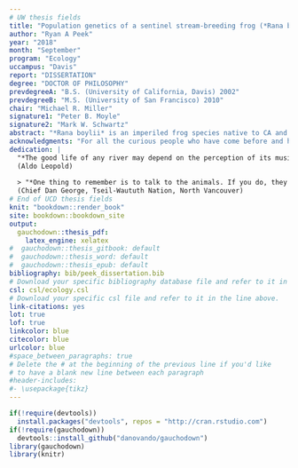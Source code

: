 ```yaml
---
# UW thesis fields
title: "Population genetics of a sentinel stream-breeding frog (*Rana boylii*)"
author: "Ryan A Peek"
year: "2018"
month: "September"
program: "Ecology"
uccampus: "Davis"
report: "DISSERTATION"
degree: "DOCTOR OF PHILOSOPHY"
prevdegreeA: "B.S. (University of California, Davis) 2002"
prevdegreeB: "M.S. (University of San Francisco) 2010"
chair: "Michael R. Miller"
signature1: "Peter B. Moyle"
signature2: "Mark W. Schwartz"
abstract: "*Rana boylii* is an imperiled frog species native to CA and OR, and it is currently designated as a species of special concern in the state of CA. It has been petitioned as candidate for federal (USFWS) and state (CDFW) listing. As a lotic breeding amphibian, *R. boylii* is tied closely to local flow regimes in the watersheds it inhabits and is therefore particularly sensitive to alterations to the natural flow regime. Effective conservation management of this species should consider and prioritize maintenance of genetic diversity as part of any listing decision because it is closely related to the evolutionary capacity for adaptation to environmental change. Conservation of genetic diversity in this species will require several components, including refining potential conservation units (i.e., distinct population segments) and quantifying of genetic diversity and genetic diversity trajectories across the species range. To assess these components, fine-scale and landscape-scale analyses were conducted using genomic data from over 600 samples from 89 localities across the range of the species. Six genomically-distinct groups were identified, as well as population subdivisions at local watershed scales. One major impact on *R. boylii* populations has been river regulation. River regulation has been implicated as a cause of fundamental changes to downstream aquatic ecosystems. Regulation changes the natural flow regime which may restrict population connectivity and decrease genetic diversity in some species. Since population connectivity and the maintenance of genetic diversity are fundamental drivers of long-term persistence, understanding the extent that river regulation impacts these critical attributes of genetic health is an important goal. However, the extent to which *R. boylii* populations in regulated rivers have maintained connectivity and genetic diversity is unknown. The impacts of river regulation on *R. boylii* were investigated with genomic data to explore the potential for long-term persistence of *R. boylii* under continued regulation. *R. boylii* in regulated rivers showed striking patterns of isolation and trajectories of genetic diversity loss relative to unregulated rivers. For example, river regulation explained the greatest amount of variance in population genetic differentiation compared with other covariates including geographic distance. Importantly, patterns of connectivity and genetic diversity loss were observed regardless of regulation level but were most prominent in locations with the greatest regulation intensity. Using the same genomic data, fine-scale analyses of *R. boylii* and *R. sierrae* in a single region of the Sierra Nevada of California was conducted to evaluate the potential for hybridization between species. Hybridization between species may combine parental genotypes in ways that yield reproductively sterile or isolated lineages, and hybridization events may be short-lived and difficult to detect. Limited hybridization between the species was detected in the Feather basin, though it appears these are terminal events based on PCA, admixture, and tests of heterozygosity using species diagnostic SNPs. Finally, rangewide quantification and comparison of genomic variation across populations indicates the southern coast, southern Sierra Nevada, and Northern Sierra/Feather basin in California should have high prioritization in conservation efforts due to low genomic diversity and trajectories of diversity loss. More broadly, these results demonstrate both the critical need for regional conservation in a sentinel river species, and the utility and power of genetic methods for assessing and monitoring sensitive species across many scales."
acknowledgments: "For all the curious people who have come before and hopefully after, I want to acknowledge you, and I hope we can do better to inspire and support those voices that may not have had the opportunities or priviledge I have had. I am lucky to have had all I have had, and finishing a dissertation requires a community, and this dissertation would not have happened if it wasn’t for the amazing community of family, friends, and colleagues who helped me every step of the way. In particular, thank you to my partner, wife and best-friend Leslie—you are my sun and gravity—you held me together, anchored our family, and made it possible to run this crazy academic ultra-marathon. To my dearest little tadpoles, Connor and Genevieve, you inspire me, you make me laugh every day, and you remind me the world still has hope as long as we nourish joy and curiosity. Thank you for being you, and I hope one day you forgive me for the amount of time I’ve spent staring at a computer. Thanks to my mom for all the support, love, and baked goods. Sibling, thank you for consistently inspiring me, listening to me, and being the best sibling one could ask for. And for all my close friends, bandmates, and officemates (you know who you are), you keep me sane, you motivate me, and you remind me every day that I really love this crazy journey. John, your shed and couch have probably single-handedly kept me anchored in ways I can't even express...also your friendship. Thank you for your time, humor, and general levity. Thanks to my Dad, who has cajoled, pestered, and annoyed me for far too long to “get a PhD”, thanks for believing it was possible even when I didn’t. Also, please never suggest anything like this again. And to my committee and my colleagues at the Center for Watershed Sciences, you have all been an amazing resource in providing feedback, guidance, and support throughout my graduate student career. Finally, to my cohort and fellow students in the GGE, this has been a great place to grow and mature as a scientist and researcher. Thank you all."
dedication: |
  "*The good life of any river may depend on the perception of its music; and the preservation of some music to perceive.*"    
  (Aldo Leopold)    
      
  > "*One thing to remember is to talk to the animals. If you do, they will talk back to you. But if you don’t talk to them, they won’t talk back to you, then you won’t understand. And when you don’t understand, you will fear, and when you fear, you will destroy the animals, and if you destroy the animals, you will destroy yourself*"    
  (Chief Dan George, Tseil-Waututh Nation, North Vancouver)
# End of UCD thesis fields
knit: "bookdown::render_book"
site: bookdown::bookdown_site
output: 
  gauchodown::thesis_pdf: 
    latex_engine: xelatex
#  gauchodown::thesis_gitbook: default
#  gauchodown::thesis_word: default
#  gauchodown::thesis_epub: default
bibliography: bib/peek_dissertation.bib
# Download your specific bibliography database file and refer to it in the line above.
csl: csl/ecology.csl
# Download your specific csl file and refer to it in the line above.
link-citations: yes
lot: true
lof: true
linkcolor: blue
citecolor: blue
urlcolor: blue
#space_between_paragraphs: true
# Delete the # at the beginning of the previous line if you'd like
# to have a blank new line between each paragraph
#header-includes:
#- \usepackage{tikz}
---
```


<!--
Above is the YAML (YAML Ain't Markup Language) header that includes a lot of metadata used to produce the document.  Be careful with spacing in this header!

If you'd like to include a comment that won't be produced in your resulting file enclose it in a block like this.
-->

<!--
If you receive a duplicate label error after knitting, make sure to delete the index.Rmd file and then knit again.
-->

```r

if(!require(devtools))
  install.packages("devtools", repos = "http://cran.rstudio.com")
if(!require(gauchodown))
  devtools::install_github("danovando/gauchodown")
library(gauchodown)
library(knitr)
```



<!-- extract references from Word doc to bibtex: https://rintze.zelle.me/ref-extractor/ -->
